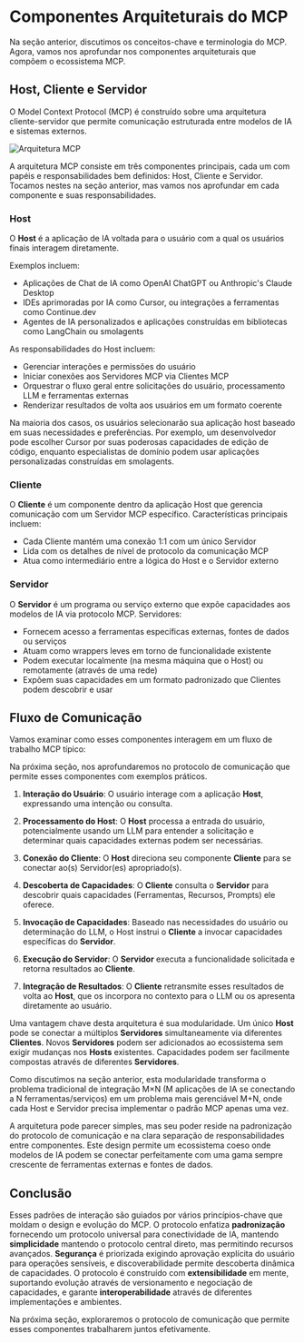 # Componentes Arquiteturais do MCP

Na seção anterior, discutimos os conceitos-chave e terminologia do MCP. Agora, vamos nos aprofundar nos componentes arquiteturais que compõem o ecossistema MCP.

## Host, Cliente e Servidor

O Model Context Protocol (MCP) é construído sobre uma arquitetura cliente-servidor que permite comunicação estruturada entre modelos de IA e sistemas externos.

![Arquitetura MCP](https://huggingface.co/datasets/mcp-course/images/resolve/main/unit1/4.png)

A arquitetura MCP consiste em três componentes principais, cada um com papéis e responsabilidades bem definidos: Host, Cliente e Servidor. Tocamos nestes na seção anterior, mas vamos nos aprofundar em cada componente e suas responsabilidades.

### Host

O **Host** é a aplicação de IA voltada para o usuário com a qual os usuários finais interagem diretamente.

Exemplos incluem:
- Aplicações de Chat de IA como OpenAI ChatGPT ou Anthropic's Claude Desktop
- IDEs aprimoradas por IA como Cursor, ou integrações a ferramentas como Continue.dev
- Agentes de IA personalizados e aplicações construídas em bibliotecas como LangChain ou smolagents

As responsabilidades do Host incluem:
- Gerenciar interações e permissões do usuário
- Iniciar conexões aos Servidores MCP via Clientes MCP
- Orquestrar o fluxo geral entre solicitações do usuário, processamento LLM e ferramentas externas
- Renderizar resultados de volta aos usuários em um formato coerente

Na maioria dos casos, os usuários selecionarão sua aplicação host baseado em suas necessidades e preferências. Por exemplo, um desenvolvedor pode escolher Cursor por suas poderosas capacidades de edição de código, enquanto especialistas de domínio podem usar aplicações personalizadas construídas em smolagents.

### Cliente

O **Cliente** é um componente dentro da aplicação Host que gerencia comunicação com um Servidor MCP específico. Características principais incluem:

- Cada Cliente mantém uma conexão 1:1 com um único Servidor
- Lida com os detalhes de nível de protocolo da comunicação MCP
- Atua como intermediário entre a lógica do Host e o Servidor externo

### Servidor

O **Servidor** é um programa ou serviço externo que expõe capacidades aos modelos de IA via protocolo MCP. Servidores:

- Fornecem acesso a ferramentas específicas externas, fontes de dados ou serviços
- Atuam como wrappers leves em torno de funcionalidade existente
- Podem executar localmente (na mesma máquina que o Host) ou remotamente (através de uma rede)
- Expõem suas capacidades em um formato padronizado que Clientes podem descobrir e usar

## Fluxo de Comunicação

Vamos examinar como esses componentes interagem em um fluxo de trabalho MCP típico:

<Tip>

Na próxima seção, nos aprofundaremos no protocolo de comunicação que permite esses componentes com exemplos práticos.

</Tip>

1. **Interação do Usuário**: O usuário interage com a aplicação **Host**, expressando uma intenção ou consulta.

2. **Processamento do Host**: O **Host** processa a entrada do usuário, potencialmente usando um LLM para entender a solicitação e determinar quais capacidades externas podem ser necessárias.

3. **Conexão do Cliente**: O **Host** direciona seu componente **Cliente** para se conectar ao(s) Servidor(es) apropriado(s).

4. **Descoberta de Capacidades**: O **Cliente** consulta o **Servidor** para descobrir quais capacidades (Ferramentas, Recursos, Prompts) ele oferece.

5. **Invocação de Capacidades**: Baseado nas necessidades do usuário ou determinação do LLM, o Host instrui o **Cliente** a invocar capacidades específicas do **Servidor**.

6. **Execução do Servidor**: O **Servidor** executa a funcionalidade solicitada e retorna resultados ao **Cliente**.

7. **Integração de Resultados**: O **Cliente** retransmite esses resultados de volta ao **Host**, que os incorpora no contexto para o LLM ou os apresenta diretamente ao usuário.

Uma vantagem chave desta arquitetura é sua modularidade. Um único **Host** pode se conectar a múltiplos **Servidores** simultaneamente via diferentes **Clientes**. Novos **Servidores** podem ser adicionados ao ecossistema sem exigir mudanças nos **Hosts** existentes. Capacidades podem ser facilmente compostas através de diferentes **Servidores**.

<Tip>

Como discutimos na seção anterior, esta modularidade transforma o problema tradicional de integração M×N (M aplicações de IA se conectando a N ferramentas/serviços) em um problema mais gerenciável M+N, onde cada Host e Servidor precisa implementar o padrão MCP apenas uma vez.

</Tip>

A arquitetura pode parecer simples, mas seu poder reside na padronização do protocolo de comunicação e na clara separação de responsabilidades entre componentes. Este design permite um ecossistema coeso onde modelos de IA podem se conectar perfeitamente com uma gama sempre crescente de ferramentas externas e fontes de dados.

## Conclusão

Esses padrões de interação são guiados por vários princípios-chave que moldam o design e evolução do MCP. O protocolo enfatiza **padronização** fornecendo um protocolo universal para conectividade de IA, mantendo **simplicidade** mantendo o protocolo central direto, mas permitindo recursos avançados. **Segurança** é priorizada exigindo aprovação explícita do usuário para operações sensíveis, e discoverabilidade permite descoberta dinâmica de capacidades. O protocolo é construído com **extensibilidade** em mente, suportando evolução através de versionamento e negociação de capacidades, e garante **interoperabilidade** através de diferentes implementações e ambientes.

Na próxima seção, exploraremos o protocolo de comunicação que permite esses componentes trabalharem juntos efetivamente.